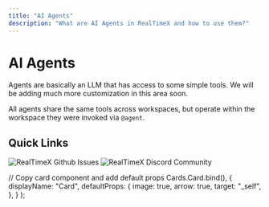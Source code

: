 ```yaml
---
title: "AI Agents"
description: "What are AI Agents in RealTimeX and how to use them?"
---
```



# AI Agents

Agents are basically an LLM that has access to some simple tools. We will be adding much more customization in this area soon.

All agents share the same tools across workspaces, but operate within the workspace they were invoked via `@agent`.

## Quick Links

<Cards>
  <Card title="Agent Setup Guide" href="/agent/setup"> 
    <Image
      src="/images/guides/ai-agents/setup.png" 
      height={1080} 
      width={1920} 
      quality={100}
      alt="RealTimeX Github Issues"
    />
  </Card>

  <Card title="Agent Usage Guide" href="/agent/usage"> 
    <Image
      src="/images/guides/ai-agents/usage.png" 
      height={1080} 
      width={1920}
      quality={100} 
      alt="RealTimeX Discord Community"
    />
  </Card>
</Cards>

  // Copy card component and add default props
  Cards.Card.bind(),
  {
    displayName: "Card",
    defaultProps: {
      image: true,
      arrow: true,
      target: "_self",
    },
  }
);

<style global jsx>{`
  img {
    aspect-ratio: 16/9;
    object-fit: cover;
  }
`}</style>
